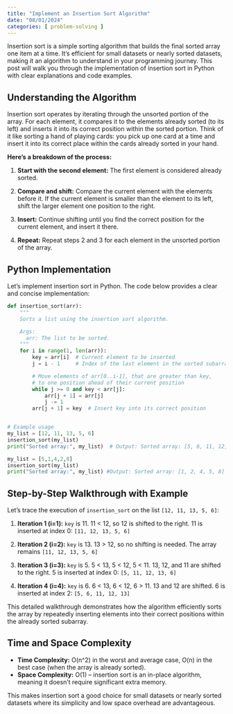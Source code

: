 ```yaml
---
title: "Implement an Insertion Sort Algorithm"
date: "08/01/2024"
categories: [ problem-solving ]
---
```


Insertion sort is a simple sorting algorithm that builds the final sorted array one item at a time.  It's efficient for small datasets or nearly sorted datasets, making it an algorithm to understand in your programming journey. This post will walk you through the implementation of insertion sort in Python with clear explanations and code examples.

## Understanding the Algorithm

Insertion sort operates by iterating through the unsorted portion of the array. For each element, it compares it to the elements already sorted (to its left) and inserts it into its correct position within the sorted portion. Think of it like sorting a hand of playing cards: you pick up one card at a time and insert it into its correct place within the cards already sorted in your hand.

**Here's a breakdown of the process:**

1. **Start with the second element:** The first element is considered already sorted.

2. **Compare and shift:**  Compare the current element with the elements before it. If the current element is smaller than the element to its left, shift the larger element one position to the right.

3. **Insert:** Continue shifting until you find the correct position for the current element, and insert it there.

4. **Repeat:** Repeat steps 2 and 3 for each element in the unsorted portion of the array.


## Python Implementation

Let's implement insertion sort in Python.  The code below provides a clear and concise implementation:

```python
def insertion_sort(arr):
    """
    Sorts a list using the insertion sort algorithm.

    Args:
      arr: The list to be sorted.
    """
    for i in range(1, len(arr)):
        key = arr[i]  # Current element to be inserted
        j = i - 1     # Index of the last element in the sorted subarray

        # Move elements of arr[0..i-1], that are greater than key,
        # to one position ahead of their current position
        while j >= 0 and key < arr[j]:
            arr[j + 1] = arr[j]
            j -= 1
        arr[j + 1] = key  # Insert key into its correct position


# Example usage
my_list = [12, 11, 13, 5, 6]
insertion_sort(my_list)
print("Sorted array:", my_list)  # Output: Sorted array: [5, 6, 11, 12, 13]

my_list = [5,1,4,2,8]
insertion_sort(my_list)
print("Sorted array:", my_list) #Output: Sorted array: [1, 2, 4, 5, 8]
```


##  Step-by-Step Walkthrough with Example

Let's trace the execution of `insertion_sort` on the list `[12, 11, 13, 5, 6]`:

1. **Iteration 1 (i=1):** `key` is 11.  11 < 12, so 12 is shifted to the right.  11 is inserted at index 0: `[11, 12, 13, 5, 6]`

2. **Iteration 2 (i=2):** `key` is 13. 13 > 12, so no shifting is needed.  The array remains `[11, 12, 13, 5, 6]`

3. **Iteration 3 (i=3):** `key` is 5. 5 < 13, 5 < 12, 5 < 11.  13, 12, and 11 are shifted to the right. 5 is inserted at index 0: `[5, 11, 12, 13, 6]`

4. **Iteration 4 (i=4):** `key` is 6. 6 < 13, 6 < 12, 6 > 11. 13 and 12 are shifted. 6 is inserted at index 2: `[5, 6, 11, 12, 13]`


This detailed walkthrough demonstrates how the algorithm efficiently sorts the array by repeatedly inserting elements into their correct positions within the already sorted subarray.


## Time and Space Complexity

* **Time Complexity:**  O(n^2) in the worst and average case, O(n) in the best case (when the array is already sorted).
* **Space Complexity:** O(1) – insertion sort is an in-place algorithm, meaning it doesn't require significant extra memory.


This makes insertion sort a good choice for small datasets or nearly sorted datasets where its simplicity and low space overhead are advantageous.

